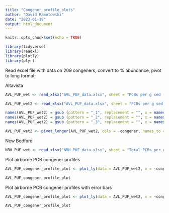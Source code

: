 ```yaml
---
title: "Congener_profile_plots"
author: "David Ramotowski"
date: "2023-01-19"
output: html_document
---
```


```r
knitr::opts_chunk$set(echo = TRUE)
```

```r
library(tidyverse)
library(readxl)
library(plotly)
library(plyr)
```

Read excel file with data on 209 congeners, convert to % abundance, pivot to long format:

Altavista
```r
AVL_PUF_wet <- read_xlsx("AVL_PUF_data.xlsx", sheet = "PCBs per g sed (wet)") %>% as.data.frame() %>% pivot_longer(cols = -congener, names_to = "sample_ID", values_to = "concentration") %>% dplyr::group_by(sample_ID) %>% dplyr::mutate(percentage = concentration/sum(concentration)) %>% dplyr::mutate(sd = sd(percentage))
```

```r
AVL_PUF_wet2 <- read_xlsx("AVL_PUF_data.xlsx", sheet = "PCBs per g sed (wet)") %>% as.data.frame()
```

```r
names(AVL_PUF_wet2) = gsub (pattern = "_1", replacement = "", x = names(AVL_PUF_wet2))
names(AVL_PUF_wet2) = gsub (pattern = "_2", replacement = "", x = names(AVL_PUF_wet2))
names(AVL_PUF_wet2) = gsub (pattern = "_3", replacement = "", x = names(AVL_PUF_wet2))

AVL_PUF_wet2 <- pivot_longer(AVL_PUF_wet2, cols = -congener, names_to = "sample_ID", values_to = "concentration") %>% dplyr::group_by(sample_ID) %>% dplyr::mutate(percentage = concentration/sum(concentration)) %>% dplyr::mutate(sd = sd(percentage))
```


New Bedford
```r
NBH_PUF_wet <- read_xlsx("NBH_PUF_data.xlsx", sheet = "Total_PCBs_per_g") %>% as.data.frame() %>% pivot_longer(cols = -congener, names_to = "sample_ID", values_to = "concentration") %>% dplyr::group_by(sample_ID) %>% dplyr::mutate(percentage = concentration/sum(concentration))
```

Plot airborne PCB congener profiles
```r
AVL_PUF_congener_profile_plot <- plot_ly(data = AVL_PUF_wet2, x = ~congener, y = ~percentage, type = "bar", split = ~sample_ID) %>% layout(barmode = 'group') %>% layout(title = 'AVL Airborne PCB Congener Profile', xaxis = list(title = 'Congener', categoryorder = "trace"))

AVL_PUF_congener_profile_plot
```



Plot airborne PCB congener profiles with error bars
```r
AVL_PUF_congener_profile_plot <- plot_ly(data = AVL_PUF_wet2, x = ~congener, y = ~percentage, type = "bar", split = ~sample_ID, error_y = ~list(array = AVL_PUF_wet$sd, color = '000000')) %>% layout(barmode = 'group') %>% layout(title = 'AVL Airborne PCB Congener Profile', xaxis = list(title = 'Congener', categoryorder = "trace"))

AVL_PUF_congener_profile_plot
```



